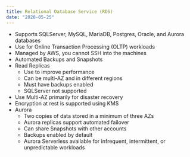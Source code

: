 ```yaml
---
title: Relational Database Service (RDS)
date: "2020-05-25"
---
```


- Supports SQLServer, MySQL, MariaDB, Postgres, Oracle, and Aurora databases
- Use for Online Transaction Processing (OLTP) workloads
- Managed by AWS, you cannot SSH into the machines
- Automated Backups and Snapshots
- Read Replicas
  - Use to improve performance
  - Can be multi-AZ and in different regions
  - Must have backups enabled
  - SQLServer not supported
- Use Multi-AZ primarily for disaster recovery
- Encryption at rest is supported using KMS
- Aurora
  - Two copies of data stored in a minimum of three AZs
  - Aurora replicas support automated failover
  - Can share Snapshots with other accounts
  - Backups enabled by default
  - Aurora Serverless available for infrequent, intermittent, or unpredictable workloads
